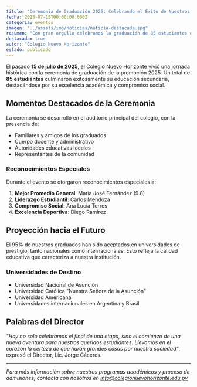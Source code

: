 ---
titulo: "Ceremonia de Graduación 2025: Celebrando el Éxito de Nuestros Estudiantes"
fecha: 2025-07-15T00:00:00.000Z
categoria: eventos
imagen: "../assets/img/noticias/noticia-destacada.jpg"
resumen: "Con gran orgullo celebramos la graduación de 85 estudiantes que culminaron exitosamente su educación secundaria, destacándose por su excelencia académica y compromiso social."
destacada: true
autor: "Colegio Nuevo Horizonte"
estado: publicado
---

El pasado **15 de julio de 2025**, el Colegio Nuevo Horizonte vivió una jornada histórica con la ceremonia de graduación de la promoción 2025. Un total de **85 estudiantes** culminaron exitosamente su educación secundaria, destacándose por su excelencia académica y compromiso social.

## Momentos Destacados de la Ceremonia

La ceremonia se desarrolló en el auditorio principal del colegio, con la presencia de:

* Familiares y amigos de los graduados
* Cuerpo docente y administrativo
* Autoridades educativas locales
* Representantes de la comunidad

### Reconocimientos Especiales

Durante el evento se otorgaron reconocimientos especiales a:

1. **Mejor Promedio General**: María José Fernández (9.8)
2. **Liderazgo Estudiantil**: Carlos Mendoza
3. **Compromiso Social**: Ana Lucía Torres
4. **Excelencia Deportiva**: Diego Ramírez

## Proyección hacia el Futuro

El 95% de nuestros graduados han sido aceptados en universidades de prestigio, tanto nacionales como internacionales. Esto refleja la calidad educativa que caracteriza a nuestra institución.

### Universidades de Destino

* Universidad Nacional de Asunción
* Universidad Católica "Nuestra Señora de la Asunción"
* Universidad Americana
* Universidades internacionales en Argentina y Brasil

## Palabras del Director

*"Hoy no solo celebramos el final de una etapa, sino el comienzo de una nueva aventura para nuestros queridos estudiantes. Llevamos en el corazón la certeza de que harán grandes cosas por nuestra sociedad"*, expresó el Director, Lic. Jorge Cáceres.

---

*Para más información sobre nuestros programas académicos y proceso de admisiones, contacta con nosotros en info@colegionuevohorizonte.edu.py*
